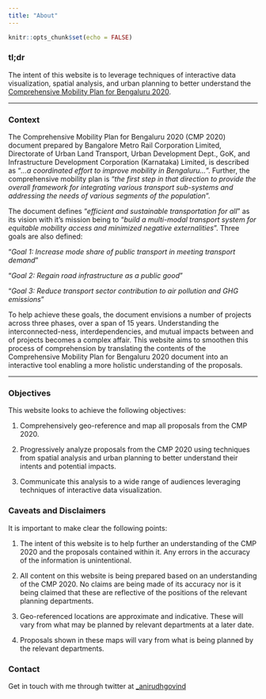 ```yaml
---
title: "About"
---
```


```r
knitr::opts_chunk$set(echo = FALSE)
```

### tl;dr

The intent of this website is to leverage techniques of interactive data visualization, spatial analysis, and urban planning to better understand the [Comprehensive Mobility Plan for Bengaluru 2020](http://www.urbantransport.kar.gov.in/docs/CMP%20Bengaluru%20-%20Final%20Report.pdf).

<hr>

### Context

The Comprehensive Mobility Plan for Bengaluru 2020 (CMP 2020) document prepared by Bangalore Metro Rail Corporation Limited, Directorate of Urban Land Transport, Urban Development Dept., GoK, and Infrastructure Development Corporation (Karnataka) Limited, is described as "*...a coordinated effort to improve mobility in Bengaluru...*". Further, the comprehensive mobility plan is "*the first step in that direction to provide the overall framework for integrating various transport sub-systems and addressing the needs of various segments of the population*".

The document defines "*efficient and sustainable transportation for all*" as its vision with it's mission being to "*build a multi-modal transport system for equitable mobility access and minimized negative externalities*". Three goals are also defined:

"*Goal 1: Increase mode share of public transport in meeting transport demand*"

"*Goal 2: Regain road infrastructure as a public good*"

"*Goal 3: Reduce transport sector contribution to air pollution and GHG emissions*"

To help achieve these goals, the document envisions a number of projects across three phases, over a span of 15 years. Understanding the interconnected-ness, interdependencies, and mutual impacts between and of projects becomes a complex affair. This website aims to smoothen this process of comprehension by translating the contents of the Comprehensive Mobility Plan for Bengaluru 2020 document into an interactive tool enabling a more holistic understanding of the proposals. 

<hr>

### Objectives

This website looks to achieve the following objectives:

1. Comprehensively geo-reference and map all proposals from the CMP 2020.

2. Progressively analyze proposals from the CMP 2020 using techniques from spatial analysis and urban planning to better understand their intents and potential impacts.

3. Communicate this analysis to a wide range of audiences leveraging techniques of interactive data visualization.

### Caveats and Disclaimers

It is important to make clear the following points:

1. The intent of this website is to help further an understanding of the CMP 2020 and the proposals contained within it. Any errors in the accuracy of the information is unintentional.

2. All content on this website is being prepared based on an understanding of the CMP 2020. No claims are being made of its accuracy nor is it being claimed that these are reflective of the positions of the relevant planning departments. 

3. Geo-referenced locations are approximate and indicative. These will vary from what may be planned by relevant departments at a later date.

4. Proposals shown in these maps will vary from what is being planned by the relevant departments.

### Contact

Get in touch with me through twitter at [_anirudhgovind](https://twitter.com/_anirudhgovind)

